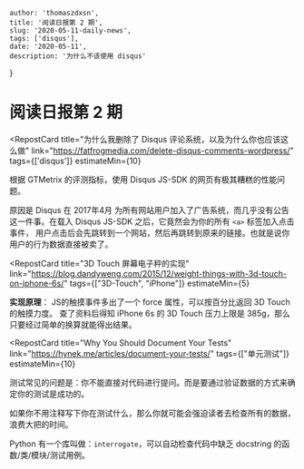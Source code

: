 
    author: 'thomaszdxsn',
    title: '阅读日报第 2 期',
    slug: '2020-05-11-daily-news',
    tags: ['disqus'],
    date: '2020-05-11',
    description: '为什么不该使用 disqus'
}

# 阅读日报第 2 期

<RepostCard title="为什么我删除了 Disqus 评论系统，以及为什么你也应该这么做"
            link="https://fatfrogmedia.com/delete-disqus-comments-wordpress/"
            tags={['disqus']} estimateMin={10}
>

根据 GTMetrix 的评测指标，使用 Disqus JS-SDK 的网页有极其糟糕的性能问题。

原因是 Disqus 在 2017年4月 为所有网站用户加入了广告系统，而几乎没有公告这一件事。在载入 Disqus JS-SDK 之后，它竟然会为你的所有 `<a>` 标签加入点击事件，
用户点击后会先跳转到一个网站，然后再跳转到原来的链接。也就是说你用户的行为数据直接被卖了。

</RepostCard>


<RepostCard title="3D Touch 屏幕电子秤的实现"
            link="https://blog.dandyweng.com/2015/12/weight-things-with-3d-touch-on-iphone-6s/"
            tags={["3D-Touch", "iPhone"]}
            estimateMin={5}
>

**实现原理**： JS的触摸事件多出了一个 force 属性，可以按百分比返回 3D Touch 的触摸力度。
查了资料后得知 iPhone 6s 的 3D Touch 压力上限是 385g，那么只要经过简单的换算就能得出结果。

</RepostCard>

<RepostCard title="Why You Should Document Your Tests"
            link="https://hynek.me/articles/document-your-tests/"
            tags={["单元测试"]}
            estimateMin={10}
>

测试常见的问题是：你不能直接对代码进行提问。而是要通过验证数据的方式来确定你的测试是成功的。

如果你不用注释写下你在测试什么，那么你就可能会强迫读者去检查所有的数据，浪费大把的时间。

Python 有一个库叫做：`interrogate`，可以自动检查代码中缺乏 docstring 的函数/类/模块/测试用例。

</RepostCard>